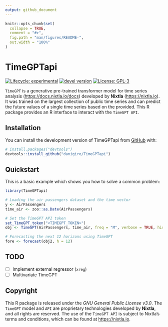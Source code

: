 ```yaml
---
output: github_document
---
```


<!-- README.md is generated from README.Rmd. Please edit that file -->

```r
knitr::opts_chunk$set(
  collapse = TRUE,
  comment = "#>",
  fig.path = "man/figures/README-",
  out.width = "100%"
)
```

# TimeGPTapi

<!-- badges: start -->
[![Lifecycle: experimental](https://img.shields.io/badge/lifecycle-experimental-orange.svg)](https://lifecycle.r-lib.org/articles/stages.html) [![devel version](https://img.shields.io/badge/devel%20version-0.1.0-blue.svg)](https://github.com/daniGiro/TimeGPTapi) [![License: GPL-3](https://img.shields.io/badge/license-GPL--3-forestgreen.svg)](https://cran.r-project.org/web/licenses/GPL-3)
<!-- badges: end -->

`TimeGPT` is a generative pre-trained transformer model for time series analysis  ([https://docs.nixtla.io/docs](docs.nixtla.io/docs)) developed by **Nixtla** ([https://nixtla.io](https://nixtla.io)). It was trained on the largest collection of public time series and can predict the future values of a single time series based on the provided. This R package provides an R interface to interact with the `TimeGPT API`.


## Installation

You can install the development version of TimeGPTapi from [GitHub](https://github.com/) with:

``` r
# install.packages("devtools")
devtools::install_github("danigiro/TimeGPTapi")
```

## Quickstart

This is a basic example which shows you how to solve a common problem:

```r
library(TimeGPTapi)

# Loading the air passengers dataset and the time vector
y <- AirPassengers
time_air <- zoo::as.Date(AirPassengers)

# Set the TimeGPT API token
set_TimeGPT_token("<TIMEGPT_TOKEN>")
obj <- TimeGPT(AirPassengers, time_air, freq = "M", verbose = TRUE, historic = TRUE)

# Forecasting the next 12 horizons using TimeGPT
fore <- forecast(obj2, h = 12)
```

## TODO

- [ ] Implement external regressor (`xreg`)
- [ ] Multivariate TimeGPT

## Copyright

This R package is released under the *GNU General Public License v3.0*. The `TimeGPT` model and `API` are proprietary technologies developed by **Nixtla**, and all rights are reserved. The use of the `TimeGPT API` is subject to Nixtla's terms and conditions, which can be found at [https://nixtla.io](https://nixtla.io).
